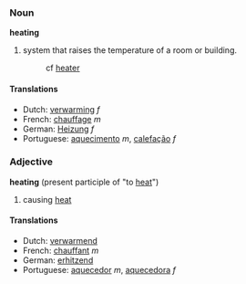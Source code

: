 ===Noun===
'''heating'''

# system that raises the temperature of a room or building.
#:cf [[heater]]

====Translations====
*Dutch: [[verwarming]] ''f''
*French: [[chauffage]] ''m''
*German: [[Heizung]] ''f''
*Portuguese: [[aquecimento]] ''m'', [[calefação]] ''f''

===Adjective===
'''heating''' (present participle of "to [[heat]]")

# causing [[heat]]

====Translations====
*Dutch: [[verwarmend]]
*French: [[chauffant]] ''m''
*German: [[erhitzend]]
*Portuguese: [[aquecedor]] ''m'', [[aquecedora]] ''f''